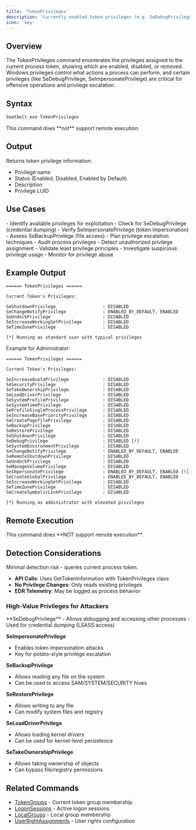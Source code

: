 ```yaml
---
title: 'TokenPrivileges'
description: 'Currently enabled token privileges (e.g. SeDebugPrivilege/etc.)'
icon: 'key'
---
```


## Overview

The TokenPrivileges command enumerates the privileges assigned to the current process token, showing which are enabled, disabled, or removed. Windows privileges control what actions a process can perform, and certain privileges (like SeDebugPrivilege, SeImpersonatePrivilege) are critical for offensive operations and privilege escalation.

## Syntax

```bash
Seatbelt.exe TokenPrivileges
```

<Note>
This command does **not** support remote execution.
</Note>

## Output

Returns token privilege information:
- Privilege name
- Status (Enabled, Disabled, Enabled by Default)
- Description
- Privilege LUID

## Use Cases

<Tabs>
  <Tab title="Red Team">
    - Identify available privileges for exploitation
    - Check for SeDebugPrivilege (credential dumping)
    - Verify SeImpersonatePrivilege (token impersonation)
    - Assess SeBackupPrivilege (file access)
    - Plan privilege escalation techniques
  </Tab>
  <Tab title="Blue Team">
    - Audit process privileges
    - Detect unauthorized privilege assignment
    - Validate least privilege principles
    - Investigate suspicious privilege usage
    - Monitor for privilege abuse
  </Tab>
</Tabs>

## Example Output

```
====== TokenPrivileges ======

Current Token's Privileges:

SeShutdownPrivilege                  : DISABLED
SeChangeNotifyPrivilege              : ENABLED_BY_DEFAULT, ENABLED
SeUndockPrivilege                    : DISABLED
SeIncreaseWorkingSetPrivilege        : DISABLED
SeTimeZonePrivilege                  : DISABLED

[*] Running as standard user with typical privileges
```

Example for Administrator:
```
====== TokenPrivileges ======

Current Token's Privileges:

SeIncreaseQuotaPrivilege             : DISABLED
SeSecurityPrivilege                  : DISABLED
SeTakeOwnershipPrivilege             : DISABLED
SeLoadDriverPrivilege                : DISABLED
SeSystemProfilePrivilege             : DISABLED
SeSystemtimePrivilege                : DISABLED
SeProfileSingleProcessPrivilege      : DISABLED
SeIncreaseBasePriorityPrivilege      : DISABLED
SeCreatePagefilePrivilege            : DISABLED
SeBackupPrivilege                    : DISABLED
SeRestorePrivilege                   : DISABLED
SeShutdownPrivilege                  : DISABLED
SeDebugPrivilege                     : DISABLED [!]
SeSystemEnvironmentPrivilege         : DISABLED
SeChangeNotifyPrivilege              : ENABLED_BY_DEFAULT, ENABLED
SeRemoteShutdownPrivilege            : DISABLED
SeUndockPrivilege                    : DISABLED
SeManageVolumePrivilege              : DISABLED
SeImpersonatePrivilege               : ENABLED_BY_DEFAULT, ENABLED [!]
SeCreateGlobalPrivilege              : ENABLED_BY_DEFAULT, ENABLED
SeIncreaseWorkingSetPrivilege        : DISABLED
SeTimeZonePrivilege                  : DISABLED
SeCreateSymbolicLinkPrivilege        : DISABLED

[*] Running as administrator with elevated privileges
```

## Remote Execution

<Warning>
This command does **NOT support remote execution**.
</Warning>

## Detection Considerations

<Info>
Minimal detection risk - queries current process token.
</Info>

- **API Calls**: Uses GetTokenInformation with TokenPrivileges class
- **No Privilege Changes**: Only reads existing privileges
- **EDR Telemetry**: May be logged as process behavior

### High-Value Privileges for Attackers

<Accordion title="Dangerous Privileges">
**SeDebugPrivilege**
- Allows debugging and accessing other processes
- Used for credential dumping (LSASS access)

**SeImpersonatePrivilege**
- Enables token impersonation attacks
- Key for potato-style privilege escalation

**SeBackupPrivilege**
- Allows reading any file on the system
- Can be used to access SAM/SYSTEM/SECURITY hives

**SeRestorePrivilege**
- Allows writing to any file
- Can modify system files and registry

**SeLoadDriverPrivilege**
- Allows loading kernel drivers
- Can be used for kernel-level persistence

**SeTakeOwnershipPrivilege**
- Allows taking ownership of objects
- Can bypass file/registry permissions
</Accordion>

## Related Commands

- [TokenGroups](/commands/tokengroups) - Current token group membership
- [LogonSessions](/commands/logonsessions) - Active logon sessions
- [LocalGroups](/commands/localgroups) - Local group membership
- [UserRightAssignments](/commands/userrightsassignments) - User rights configuration
